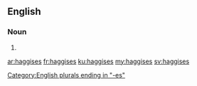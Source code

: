 ==English==

===Noun===
{{head|en}}

# {{plural of|haggis}}

[[Category:English plurals ending in "-es"]]

[[ar:haggises]]
[[fr:haggises]]
[[ku:haggises]]
[[my:haggises]]
[[sv:haggises]]